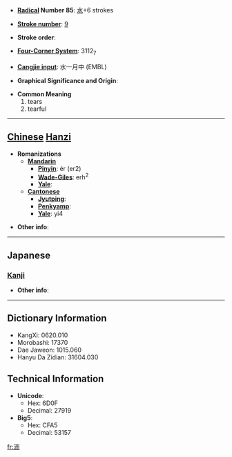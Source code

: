 * '''[[Wiktionary:Chinese radical index| Radical]] Number 85''': [[Wiktionary:Chinese radical index 水|水]]+6 strokes

* '''[[Wiktionary:Chinese total strokes index|Stroke number]]''': [[Wiktionary:Chinese total strokes index 9|9]]

* '''Stroke order''': 

* '''[[Wiktionary:Chinese four corner index|Four-Corner System]]''': 3112<sub>7</sub>

* '''[[Wiktionary:Chinese Cangjie index|Cangjie input]]''': 水一月中 (EMBL)

* '''Graphical Significance and Origin''': 

* '''Common Meaning'''
*#tears
*# tearful


----

== [[Chinese]] [[Hanzi]] ==

* '''Romanizations'''
** '''[[Mandarin]]'''
*** '''[[Pinyin]]''': ér (er2)
*** '''[[Wade-Giles]]''': erh<sup>2</sup>
*** '''[[Yale]]''': 
** '''[[Cantonese]]'''
*** '''[[Jyutping]]''':
*** '''[[Penkyamp]]''': 
*** '''[[Yale]]''': yi4

* '''Other info''': 

----

==Japanese==
===[[Kanji]]===
{{kanji|on readings=[[じ]] (ji), [[に]] (ni)|kun readings=[[ぬるまゆ]] (nurumayu)}}

* '''Other info''':  

----

== Dictionary Information ==

* KangXi: 0620.010
* Morobashi: 17370
* Dae Jaweon: 1015.060
* Hanyu Da Zidian: 31604.030

== Technical Information ==

* '''Unicode''':
** Hex: 6D0F
** Decimal: 27919
* '''Big5''':
** Hex: CFA5
** Decimal: 53157

[[fr:洏]]